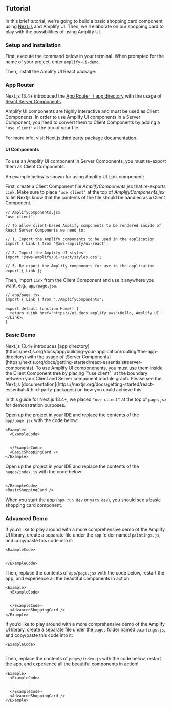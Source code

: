 
## Tutorial

In this brief tutorial, we're going to build a basic shopping card component using [Next.js](https://nextjs.org/docs) and Amplify UI. Then, we'll elaborate on our shopping card to play with the possibilities of using Amplify UI.

### Setup and Installation

First, execute the command below in your terminal. When prompted for the name of your project, enter `amplify-ui-demo`. 

<Tabs>
  <TabItem title="npm">
    <TerminalCommand command="npx create-next-app@latest && cd amplify-ui-demo" />
  </TabItem>
  <TabItem title="yarn">
    <TerminalCommand command="yarn create next-app && cd amplify-ui-demo" />
  </TabItem>
</Tabs>

Then, install the Amplify UI React package:

<InstallScripts framework="react" />

### App Router
Next.js 13.4+ introduced the [App Router `/ app directory](https://nextjs.org/docs/app/building-your-application/routing#the-app-directory) with the usage of [React Server Components](https://nextjs.org/docs/getting-started/react-essentials#server-components). 

Amplify UI components are highly interactive and must be used as Client Components. In order to use Amplify UI components in a Server Component, you need to convert them to Client Components by adding a `'use client'` at the top of your file.

For more info, visit Next.js [third party package documentation](https://nextjs.org/docs/getting-started/react-essentials#third-party-packages).

#### UI Components

To use an Amplify UI component in Server Components, you must re-export them as Client Components.

An example below is shown for using Amplify UI `Link` component:

First, create a Client Component file _AmplifyComponents.jsx_ that re-exports `Link`. Make sure to place `'use client'` at the top of _AmplifyComponents.jsx_ to let Nextjs know that the contents of the file should be handled as a Client Component.

<ExampleCode>

```tsx
// AmplifyComponents.jsx
'use client';

// To allow client-based Amplify components to be rendered inside of React Server Components we need to:

// 1. Import the Amplify components to be used in the application
import { Link } from '@aws-amplify/ui-react';

// 2. Import the Amplify UI styles
import '@aws-amplify/ui-react/styles.css';

// 3. Re-export the Amplify components for use in the application
export { Link };
```

</ExampleCode>

Then, import `Link` from the Client Component and use it anywhere you want, e.g., `app/page.jsx`.

<ExampleCode>

```tsx
// app/page.jsx
import { Link } from './AmplifyComponents';

export default function Home() {
  return <Link href="https://ui.docs.amplify.aws">Hello, Amplify UI!</Link>;
}
```

</ExampleCode>

### Basic Demo

<Alert variation="info" role="none">
Next.js 13.4+ introduces [app directory](https://nextjs.org/docs/app/building-your-application/routing#the-app-directory) with the usage of [Server Components](https://nextjs.org/docs/getting-started/react-essentials#server-components). To use Amplify UI componenents, you must use them inside the Client Component tree by placing `"use client"` at the boundary between your Client and Server component module graph. Please see the Next.js [documentation](https://nextjs.org/docs/getting-started/react-essentials#third-party-packages) on how you could achieve this.

In this guide for Next.js 13.4+, we placed `"use client"` at the top of `page.jsx` for demonstration purposes.
</Alert>

<Tabs>
  <TabItem title="Next.js 13.4+">

Open up the project in your IDE and replace the contents of the `app/page.jsx` with the code below:

    <Example>
      <ExampleCode>
      
```tsx file=./examples/UseClientBasicExampleCode.tsx
```

      </ExampleCode>
      <BasicShoppingCard />
    </Example>
  </TabItem>
  <TabItem title="Next.js 11.0-13.3">

Open up the project in your IDE and replace the contents of the `pages/index.js` with the code below:

  <Example>
    <ExampleCode>
    
  ```tsx file=./examples/BasicExampleCode.tsx
  ```

    </ExampleCode>
    <BasicShoppingCard />
  </Example>

  </TabItem>
</Tabs>

When you start the app (`npm run dev` or `yarn dev`), you should see a basic shopping card component.

### Advanced Demo

<Tabs>
  <TabItem title="Next.js 13.4+">

If you’d like to play around with a more comprehensive demo of the Amplify UI library, create a separate file under the `app` folder named `paintings.js`, and copy/paste this code into it:

    <ExampleCode>

```tsx file=./examples/paintings.ts
```

    </ExampleCode>

Then, replace the contents of `app/page.jsx` with the code below, restart the app, and experience all the beautiful components in action!

    <Example>
      <ExampleCode>

```tsx file=./examples/UseClientAdvancedExampleCode.tsx
```

      </ExampleCode>
      <AdvancedShoppingCard />
    </Example>
  </TabItem>
  <TabItem title="Next.js 11.0-13.3">

If you’d like to play around with a more comprehensive demo of the Amplify UI library, create a separate file under the `pages` folder named `paintings.js`, and copy/paste this code into it:

    <ExampleCode>

```tsx file=./examples/paintings.ts
```

   </ExampleCode>

Then, replace the contents of `pages/index.js` with the code below, restart the app, and experience all the beautiful components in action!

    <Example>
      <ExampleCode>

```tsx file=./examples/AdvancedExampleCode.tsx
```

      </ExampleCode>
      <AdvancedShoppingCard />
    </Example>

  </TabItem>
</Tabs>
